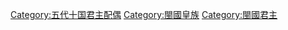 [[Category:五代十国君主配偶|Category:五代十国君主配偶]]
[[Category:閩國皇族|Category:閩國皇族]]
[[Category:閩國君主|Category:閩國君主]]